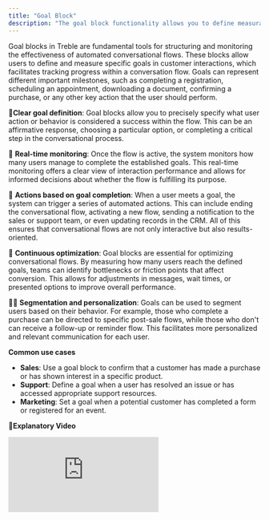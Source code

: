```yaml
---
title: "Goal Block"
description: "The goal block functionality allows you to define measurable goals for your WhatsApp conversation"
---
```


Goal blocks in Treble are fundamental tools for structuring and monitoring the effectiveness of automated conversational flows. These blocks allow users to define and measure specific goals in customer interactions, which facilitates tracking progress within a conversation flow. Goals can represent different important milestones, such as completing a registration, scheduling an appointment, downloading a document, confirming a purchase, or any other key action that the user should perform.

🎈**Clear goal definition**: Goal blocks allow you to precisely specify what user action or behavior is considered a success within the flow. This can be an affirmative response, choosing a particular option, or completing a critical step in the conversational process.

💼 **Real-time monitoring**: Once the flow is active, the system monitors how many users manage to complete the established goals. This real-time monitoring offers a clear view of interaction performance and allows for informed decisions about whether the flow is fulfilling its purpose.

📒 **Actions based on goal completion**: When a user meets a goal, the system can trigger a series of automated actions. This can include ending the conversational flow, activating a new flow, sending a notification to the sales or support team, or even updating records in the CRM. All of this ensures that conversational flows are not only interactive but also results-oriented.

🐍 **Continuous optimization**: Goal blocks are essential for optimizing conversational flows. By measuring how many users reach the defined goals, teams can identify bottlenecks or friction points that affect conversion. This allows for adjustments in messages, wait times, or presented options to improve overall performance.

👏🏼 **Segmentation and personalization**: Goals can be used to segment users based on their behavior. For example, those who complete a purchase can be directed to specific post-sale flows, while those who don't can receive a follow-up or reminder flow. This facilitates more personalized and relevant communication for each user.

**Common use cases**

- **Sales**: Use a goal block to confirm that a customer has made a purchase or has shown interest in a specific product.
- **Support**: Define a goal when a user has resolved an issue or has accessed appropriate support resources.
- **Marketing**: Set a goal when a potential customer has completed a form or registered for an event.

🥁**Explanatory Video**

<div class="loom-video"><iframe src="https://www.loom.com/embed/0fbfcb97d2bb43dab174ec2fdcae9294?sid=6e59a671-fd21-4b5a-bad9-7ddcd4be1068" frameborder="0" webkitallowfullscreen mozallowfullscreen allowfullscreen></iframe></div> 